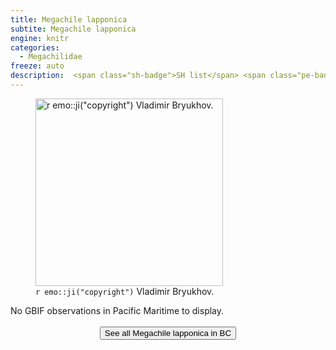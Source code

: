 ```yaml
---
title: Megachile lapponica
subtite: Megachile lapponica
engine: knitr
categories:
  - Megachilidae
freeze: auto
description:  <span class="sh-badge">SH list</span> <span class="pe-badge">PM Evidence</span>
---
```

![`r emo::ji("copyright")` Vladimir Bryukhov.](https://inaturalist-open-data.s3.amazonaws.com/photos/58924097/large.jpg){height=300}



No GBIF observations in Pacific Maritime to display.
<br><br>
<center>


<a href="https://www.zoology.ubc.ca/entomology/main/Hymenoptera/Megachilidae/Megachile%20lapponica.php"><button type="button" class="btn btn-secondary">See all Megachile lapponica in BC <i class="fa-solid fa-arrow-up-right-from-square"></i> </button></a>
</center>
